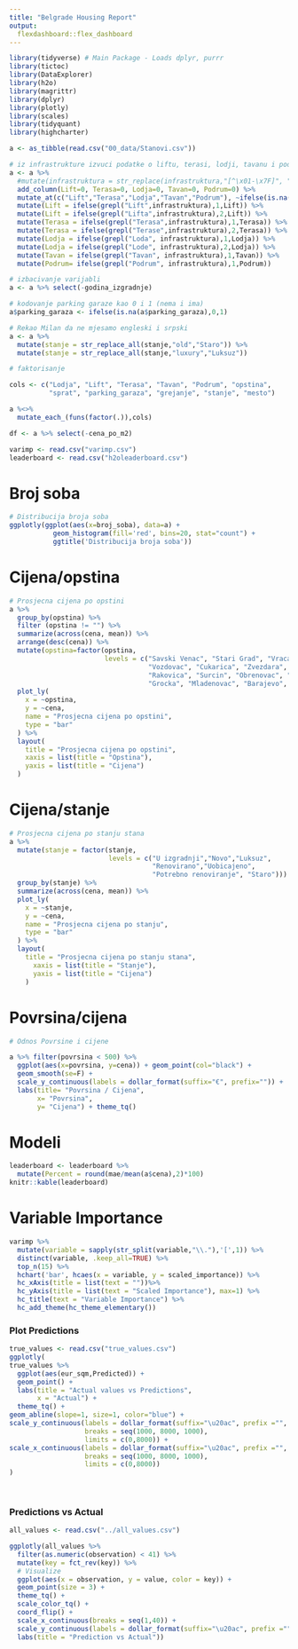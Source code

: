 ```yaml
---
title: "Belgrade Housing Report"
output: 
  flexdashboard::flex_dashboard
---
```



```r

library(tidyverse) # Main Package - Loads dplyr, purrr
library(tictoc)
library(DataExplorer)
library(h2o)
library(magrittr)
library(dplyr)
library(plotly)
library(scales)
library(tidyquant)
library(highcharter)

a <- as_tibble(read.csv("00_data/Stanovi.csv"))

# iz infrastrukture izvuci podatke o liftu, terasi, lodji, tavanu i podrumu
a <- a %>%
  #mutate(infrastruktura = str_replace(infrastruktura,"[^\x01-\x7F]", "dj")) %>%
  add_column(Lift=0, Terasa=0, Lodja=0, Tavan=0, Podrum=0) %>%
  mutate_at(c("Lift","Terasa","Lodja","Tavan","Podrum"), ~ifelse(is.na(infrastruktura ),NA,0)) %>%
  mutate(Lift = ifelse(grepl("Lift",infrastruktura),1,Lift)) %>% 
  mutate(Lift = ifelse(grepl("Lifta",infrastruktura),2,Lift)) %>%              
  mutate(Terasa = ifelse(grepl("Terasa",infrastruktura),1,Terasa)) %>%
  mutate(Terasa = ifelse(grepl("Terase",infrastruktura),2,Terasa)) %>%          
  mutate(Lodja = ifelse(grepl("Loda", infrastruktura),1,Lodja)) %>% 
  mutate(Lodja = ifelse(grepl("Lode", infrastruktura),2,Lodja)) %>%          
  mutate(Tavan = ifelse(grepl("Tavan", infrastruktura),1,Tavan)) %>%           
  mutate(Podrum= ifelse(grepl("Podrum", infrastruktura),1,Podrum))

# izbacivanje varijabli
a <- a %>% select(-godina_izgradnje)

# kodovanje parking garaze kao 0 i 1 (nema i ima)
a$parking_garaza <- ifelse(is.na(a$parking_garaza),0,1)

# Rekao Milan da ne mjesamo engleski i srpski
a <- a %>% 
  mutate(stanje = str_replace_all(stanje,"old","Staro")) %>% 
  mutate(stanje = str_replace_all(stanje,"luxury","Luksuz"))

# faktorisanje

cols <- c("Lodja", "Lift", "Terasa", "Tavan", "Podrum", "opstina", 
          "sprat", "parking_garaza", "grejanje", "stanje", "mesto")

a %<>%
  mutate_each_(funs(factor(.)),cols)

df <- a %>% select(-cena_po_m2)

varimp <- read.csv("varimp.csv")
leaderboard <- read.csv("h2oleaderboard.csv")

```


# Broj soba
```r
# Distribucija broja soba
ggplotly(ggplot(aes(x=broj_soba), data=a) + 
           geom_histogram(fill='red', bins=20, stat="count") + 
           ggtitle('Distribucija broja soba'))
```
# Cijena/opstina
```r
# Prosjecna cijena po opstini
a %>% 
  group_by(opstina) %>% 
  filter (opstina != "") %>%
  summarize(across(cena, mean)) %>%
  arrange(desc(cena)) %>%
  mutate(opstina=factor(opstina,
                        levels = c("Savski Venac", "Stari Grad", "Vracar", "Novi Beograd",
                                   "Vozdovac", "Cukarica", "Zvezdara", "Zemun", "Palilula",
                                   "Rakovica", "Surcin", "Obrenovac", "Lazarevac",
                                   "Grocka", "Mladenovac", "Barajevo", "Sopot"))) %>%
  plot_ly(
    x = ~opstina,
    y = ~cena,
    name = "Prosjecna cijena po opstini",
    type = "bar"
  ) %>%
  layout(
    title = "Prosjecna cijena po opstini",
    xaxis = list(title = "Opstina"),
    yaxis = list(title = "Cijena")
  )
```

# Cijena/stanje
```r
# Prosjecna cijena po stanju stana
a %>%
  mutate(stanje = factor(stanje, 
                         levels = c("U izgradnji","Novo","Luksuz",
                                    "Renovirano","Uobicajeno",
                                    "Potrebno renoviranje", "Staro"))) %>%
  group_by(stanje) %>% 
  summarize(across(cena, mean)) %>% 
  plot_ly(
    x = ~stanje,
    y = ~cena,
    name = "Prosjecna cijena po stanju",
    type = "bar"
  ) %>% 
  layout(
    title = "Prosjecna cijena po stanju stana",
      xaxis = list(title = "Stanje"),
      yaxis = list(title = "Cijena")
    )

```

# Povrsina/cijena
```r
# Odnos Povrsine i cijene

a %>% filter(povrsina < 500) %>%
  ggplot(aes(x=povrsina, y=cena)) + geom_point(col="black") +
  geom_smooth(se=F) +
  scale_y_continuous(labels = dollar_format(suffix="€", prefix="")) +
  labs(title= "Povrsina / Cijena",
       x= "Povrsina",
       y= "Cijena") + theme_tq()
```


# Modeli

```r
leaderboard <- leaderboard %>%
  mutate(Percent = round(mae/mean(a$cena),2)*100)
knitr::kable(leaderboard)
```

# Variable Importance
```r
varimp %>%
  mutate(variable = sapply(str_split(variable,"\\."),'[',1)) %>% 
  distinct(variable, .keep_all=TRUE) %>%
  top_n(15) %>% 
  hchart('bar', hcaes(x = variable, y = scaled_importance)) %>%  
  hc_xAxis(title = list(text = ""))%>% 
  hc_yAxis(title = list(text = "Scaled Importance"), max=1) %>% 
  hc_title(text = "Variable Importance") %>%
  hc_add_theme(hc_theme_elementary())
```


### Plot Predictions

```r
true_values <- read.csv("true_values.csv")
ggplotly(
true_values %>%
  ggplot(aes(eur_sqm,Predicted)) +
  geom_point() +
  labs(title = "Actual values vs Predictions",
       x = "Actual") +
  theme_tq() +
geom_abline(slope=1, size=1, color="blue") +
scale_y_continuous(labels = dollar_format(suffix="\u20ac", prefix ="", big.mark = ","), 
                   breaks = seq(1000, 8000, 1000),
                   limits = c(0,8000)) +
scale_x_continuous(labels = dollar_format(suffix="\u20ac", prefix ="", big.mark = ","),
                   breaks = seq(1000, 8000, 1000),
                   limits = c(0,8000))
)
  
  
```


### Predictions vs Actual
```r
all_values <- read.csv("../all_values.csv")

ggplotly(all_values %>%
  filter(as.numeric(observation) < 41) %>%
  mutate(key = fct_rev(key)) %>% 
  # Visualize
  ggplot(aes(x = observation, y = value, color = key)) +
  geom_point(size = 3) +
  theme_tq() +
  scale_color_tq() +
  coord_flip() +
  scale_x_continuous(breaks = seq(1,40)) +
  scale_y_continuous(labels = dollar_format(suffix="\u20ac", prefix ="", big.mark = ",")) +
  labs(title = "Prediction vs Actual"))
```